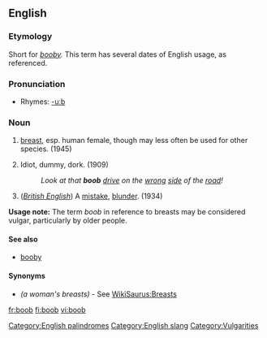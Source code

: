 ==English==
[[Category:English palindromes]]
===Etymology===
Short for ''[[booby]].'' This term has several dates of English usage, as referenced.

===Pronunciation===
*Rhymes: [[Rhymes:English:-uːb|-uːb]]

===Noun===
{{en-noun-reg}}

# {{slang}} [[breast]], esp. human female, though may less often be used for other species. (1945)
# Idiot, dummy, dork. (1909)
#:''Look at that '''boob''' [[drive]] on the [[wrong]] [[side]] of the [[road]]!''
# (''[[w:British English|British English]]'') A [[mistake]], [[blunder]]. (1934)
'''Usage note:''' The term ''boob'' in reference to breasts may be considered vulgar, particularly by older people.

====See also====
*[[booby]]

====Synonyms====
*''(a woman's breasts)'' - See [[WikiSaurus:Breasts]]
[[Category:English slang]]
[[Category:Vulgarities]]

[[fr:boob]]
[[fi:boob]]
[[vi:boob]]